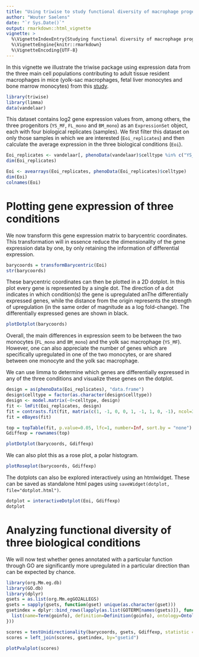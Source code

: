 ```yaml
---
title: "Using triwise to study functional diversity of macrophage progenitors"
author: "Wouter Saelens"
date: "`r Sys.Date()`"
output: rmarkdown::html_vignette
vignette: >
  %\VignetteIndexEntry{Studying functional diversity of macrophage progenitors}
  %\VignetteEngine{knitr::rmarkdown}
  %\VignetteEncoding{UTF-8}
---
```


In this vignette we illustrate the triwise package using expression data from the three main cell populations contributing to adult tissue resident macrophages in mice (yolk-sac macrophages, fetal liver monocytes and bone marrow monocytes) from this [study](http://www.ncbi.nlm.nih.gov/pubmed/26992565).

```r
library(triwise)
library(limma)
data(vandelaar)
```

This dataset contains log2 gene expression values from, among others, the three progenitors (`YS_MF`, `FL_mono` and `BM_mono`) as an `ExpressionSet` object, each with four biological replicates (samples). We first filter this dataset on only those samples in which we are interested (`Eoi_replicates`) and then calculate the average expression in the three biological conditions (`Eoi`).

```r
Eoi_replicates <- vandelaar[, phenoData(vandelaar)$celltype %in% c("YS_MF", "FL_mono", "BM_mono")]
dim(Eoi_replicates)

Eoi <- avearrays(Eoi_replicates, phenoData(Eoi_replicates)$celltype)
dim(Eoi)
colnames(Eoi)
```

# Plotting gene expression of three conditions

We now transform this gene expression matrix to barycentric coordinates. This transformation will in essence reduce the dimensionality of the gene expression data by one, by only retaining the information of differential expression.
```r
barycoords = transformBarycentric(Eoi)
str(barycoords)
```

These barycentric coordinates can then be plotted in a 2D dotplot. In this plot every gene is represented by a single dot. The direction of a dot indicates in which condition(s) the gene is upregulated anThe differentially expressed genes, while the distance from the origin represents the strength of upregulation (in the same order of magnitude as a log fold-change). The differentially expressed genes are shown in black.
```r
plotDotplot(barycoords)
```
Overall, the main differences in expression seem to be between the two monocytes (`FL_mono` and `BM_mono`) and the yolk sac macrophage (`YS_MF`). However, one can also appreciate the number of genes which are specifically upregulated in one of the two monocytes, or are shared between one monocyte and the yolk sac macrophage.

We can use limma to determine which genes are differentially expressed in any of the three conditions and visualize these genes on the dotplot.
```r
design = as(phenoData(Eoi_replicates), "data.frame")
design$celltype = factor(as.character(design$celltype))
design <- model.matrix(~0+celltype, design)
fit <- lmFit(Eoi_replicates, design)
fit = contrasts.fit(fit, matrix(c(1, -1, 0, 0, 1, -1, 1, 0, -1), ncol=3))
fit = eBayes(fit)

top = topTable(fit, p.value=0.05, lfc=1, number=Inf, sort.by = "none")
Gdiffexp = rownames(top)
```

```r
plotDotplot(barycoords, Gdiffexp)
```

We can also plot this as a rose plot, a polar histogram.
```r
plotRoseplot(barycoords, Gdiffexp)
```

The dotplots can also be explored interactively using an htmlwidget. These can be saved as standalone html pages using `saveWidget(dotplot, file="dotplot.html")`.
```r
dotplot = interactiveDotplot(Eoi, Gdiffexp)
dotplot
```


# Analyzing functional diversity of three biological conditions

We will now test whether genes annotated with a particular function through GO are significantly more upregulated in a particular direction than can be expected by chance.
```r
library(org.Mm.eg.db)
library(GO.db)
library(dplyr)
gsets = as.list(org.Mm.egGO2ALLEGS)
gsets = sapply(gsets, function(gset) unique(as.character(gset)))
gsetindex = dplyr::bind_rows(lapply(as.list(GOTERM[names(gsets)]), function(goinfo) {
  list(name=Term(goinfo), definition=Definition(goinfo), ontology=Ontology(goinfo), gsetid = GOID(goinfo))
}))
```

```r
scores = testUnidirectionality(barycoords, gsets, Gdiffexp, statistic = "diffexp")
scores = left_join(scores, gsetindex, by="gsetid")
```

```r
plotPvalplot(scores)
```

